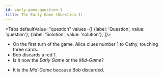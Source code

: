 ```yaml
---
id: early-game-question-1
title: The Early Game (Question 1)
---
```



<BeginnersGuideProgress id="early-game-question-1" />

<!-- lint disable no-undefined-references -->

<Tabs
  defaultValue="question"
  values={[
    {label: 'Question', value: 'question'},
    {label: 'Solution', value: 'solution'},
  ]}>
<TabItem value="question">

- On the first turn of the game, Alice clues number 1 to Cathy, touching three cards.
- Bob discards a red 1.
- Is it now the _Early Game_ or the _Mid-Game_?

</TabItem>
<TabItem value="solution">

- It is the _Mid-Game_ because Bob discarded.

</TabItem>
</Tabs>

<EarlyGameQuestion1 />
